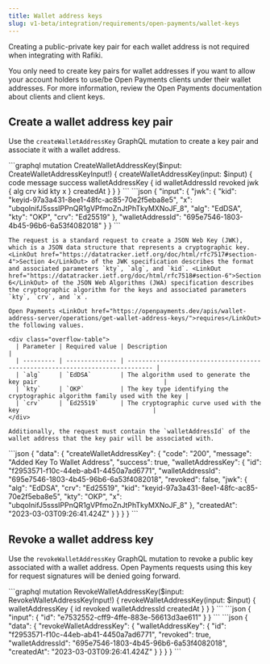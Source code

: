 ```yaml
---
title: Wallet address keys
slug: v1-beta/integration/requirements/open-payments/wallet-keys
---
```



Creating a public-private key pair for each wallet address is not required when integrating with Rafiki.

You only need to create key pairs for wallet addresses if you want to allow your account holders to use/be Open Payments clients under their wallet addresses. For more information, review the Open Payments documentation about <LinkOut href="https://openpayments.dev/resources/glossary/#client">clients</LinkOut> and <LinkOut href="https://openpayments.dev/identity/client-keys/">client keys</LinkOut>.

## Create a wallet address key pair

Use the `createWalletAddressKey` GraphQL mutation to create a key pair and associate it with a wallet address.

<Tabs>
  <TabItem label="Operation">
    ```graphql
    mutation CreateWalletAddressKey($input: CreateWalletAddressKeyInput!) {
      createWalletAddressKey(input: $input) {
        code
        message
        success
        walletAddressKey {
          id
          walletAddressId
          revoked
          jwk {
            alg
            crv
            kid
            kty
            x
          }
          createdAt
        }
      }
    }
    ```
  </TabItem>

  <TabItem label="Variables">
    ```json
    {
      "input": {
        "jwk": {
          "kid": "keyid-97a3a431-8ee1-48fc-ac85-70e2f5eba8e5",
          "x": "ubqoInifJ5sssIPPnQR1gVPfmoZnJtPhTkyMXNoJF_8",
          "alg": "EdDSA",
          "kty": "OKP",
          "crv": "Ed25519"
        },
        "walletAddressId": "695e7546-1803-4b45-96b6-6a53f4082018"
      }
    }
    ```

    The request is a standard request to create a JSON Web Key (JWK), which is a JSON data structure that represents a cryptographic key. <LinkOut href="https://datatracker.ietf.org/doc/html/rfc7517#section-4">Section 4</LinkOut> of the JWK specification describes the format and associated parameters `kty`, `alg`, and `kid`. <LinkOut href="https://datatracker.ietf.org/doc/html/rfc7518#section-6">Section 6</LinkOut> of the JSON Web Algorithms (JWA) specification describes the cryptographic algorithm for the keys and associated parameters `kty`, `crv`, and `x`.

    Open Payments <LinkOut href="https://openpayments.dev/apis/wallet-address-server/operations/get-wallet-address-keys/">requires</LinkOut> the following values.

    <div class="overflow-table">
      | Parameter | Required value | Description                                                                   |
      | --------- | -------------- | ----------------------------------------------------------------------------- |
      | `alg`     | `EdDSA`        | The algorithm used to generate the key pair                                   |
      | `kty`     | `OKP`          | The key type identifying the cryptographic algorithm family used with the key |
      | `crv`     | `Ed25519`      | The cryptographic curve used with the key                                     |
    </div>

    Additionally, the request must contain the `walletAddressId` of the wallet address that the key pair will be associated with.
  </TabItem>

  <TabItem label="Response">
    ```json
    {
      "data": {
        "createWalletAddressKey": {
          "code": "200",
          "message": "Added Key To Wallet Address",
          "success": true,
          "walletAddressKey": {
            "id": "f2953571-f10c-44eb-ab41-4450a7ad6771",
            "walletAddressId": "695e7546-1803-4b45-96b6-6a53f4082018",
            "revoked": false,
            "jwk": {
              "alg": "EdDSA",
              "crv": "Ed25519",
              "kid": "keyid-97a3a431-8ee1-48fc-ac85-70e2f5eba8e5",
              "kty": "OKP",
              "x": "ubqoInifJ5sssIPPnQR1gVPfmoZnJtPhTkyMXNoJF_8"
            },
            "createdAt": "2023-03-03T09:26:41.424Z"
          }
        }
      }
    }
    ```
  </TabItem>
</Tabs>

## Revoke a wallet address key

Use the `revokeWalletAddressKey` GraphQL mutation to revoke a public key associated with a wallet address. Open Payments requests using this key for request signatures will be denied going forward.

<Tabs>
  <TabItem label="Operation">
    ```graphql
    mutation RevokeWalletAddressKey($input: RevokeWalletAddressKeyInput!) {
      revokeWalletAddressKey(input: $input) {
        walletAddressKey {
          id
          revoked
          walletAddressId
          createdAt
        }
      }
    }
    ```
  </TabItem>

  <TabItem label="Variables">
    ```json
    {
      "input": {
        "id": "e7532552-cff9-4ffe-883e-56613d3ae611"
      }
    }
    ```
  </TabItem>

  <TabItem label="Response">
    ```json
    {
      "data": {
        "revokeWalletAddressKey": {
          "walletAddressKey": {
            "id": "f2953571-f10c-44eb-ab41-4450a7ad6771",
            "revoked": true,
            "walletAddressId": "695e7546-1803-4b45-96b6-6a53f4082018",
            "createdAt": "2023-03-03T09:26:41.424Z"
          }
        }
      }
    }
    ```
  </TabItem>
</Tabs>
